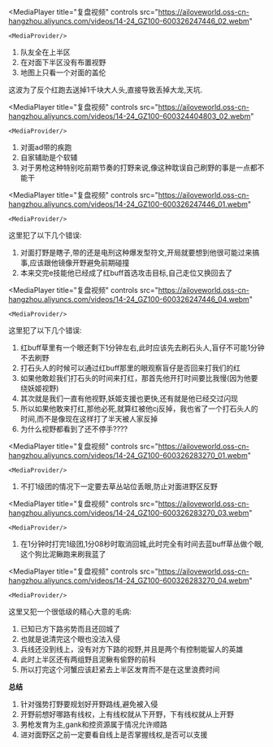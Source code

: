 
<MediaPlayer
    title="复盘视频"
    controls
    src="https://ailoveworld.oss-cn-hangzhou.aliyuncs.com/videos/14-24_GZ100-600326247446_02.webm"
>
    <MediaProvider/>
</MediaPlayer>

1. 队友全在上半区
2. 在对面下半区没有布置视野
3. 地图上只看一个对面的盖伦

这波为了反个红跑去送掉1千块大人头,直接导致丢掉大龙,天坑.


<MediaPlayer
    title="复盘视频"
    controls
    src="https://ailoveworld.oss-cn-hangzhou.aliyuncs.com/videos/14-24_GZ100-600324404803_02.webm"
>
    <MediaProvider/>
</MediaPlayer>

1. 对面ad带的疾跑
2. 自家辅助是个软辅
3. 对于男枪这种特别吃前期节奏的打野来说,像这种耽误自己刷野的事是一点都不能干


<MediaPlayer
    title="复盘视频"
    controls
    src="https://ailoveworld.oss-cn-hangzhou.aliyuncs.com/videos/14-24_GZ100-600326247446_01.webm"
>
    <MediaProvider/>
</MediaPlayer>

这里犯了以下几个错误:

1. 对面打野是瞎子,带的还是电刑这种爆发型符文,开局就要想到他很可能过来搞事,应该跟他镜像开野避免前期碰撞
2. 本来交完e技能他已经成了红buff首选攻击目标,自己走位又换回去了


<MediaPlayer
    title="复盘视频"
    controls
    src="https://ailoveworld.oss-cn-hangzhou.aliyuncs.com/videos/14-24_GZ100-600326247446_04.webm"
>
    <MediaProvider/>
</MediaPlayer>

这里犯了以下几个错误:

1. 红buff草里有一个眼还剩下1分钟左右,此时应该先去刷石头人,盲仔不可能1分钟不去刷野
2. 打石头人的时候可以通过红buff那里的眼观察盲仔是否回来打我们的红
3. 如果他敢趁我们打石头的时间来打红，那首先他开打时间要比我慢(因为他要绕妖姬视野)
4. 其次就是我们一直有他视野,妖姬支援也更快,还有就是他已经交过闪现
5. 所以如果他敢来打红,那他必死,就算红被他cj反掉，我也省了一个打石头人的时间,而不是像现在这样打了半天被人家反掉
6. 为什么视野都看到了还不停手????


<MediaPlayer
    title="复盘视频"
    controls
    src="https://ailoveworld.oss-cn-hangzhou.aliyuncs.com/videos/14-24_GZ100-600326283270_01.webm"
>
    <MediaProvider/>
</MediaPlayer>


1. 不打1级团的情况下一定要去草丛站位丢眼,防止对面进野区反野

<MediaPlayer
    title="复盘视频"
    controls
    src="https://ailoveworld.oss-cn-hangzhou.aliyuncs.com/videos/14-24_GZ100-600326283270_03.webm"
>
    <MediaProvider/>
</MediaPlayer>


1. 在1分钟时打完1级团,1分08秒时取消回城,此时完全有时间去蓝buff草丛做个眼,这个狗比泥鳅跑来刷我蓝了


<MediaPlayer
    title="复盘视频"
    controls
    src="https://ailoveworld.oss-cn-hangzhou.aliyuncs.com/videos/14-24_GZ100-600326283270_04.webm"
>
    <MediaProvider/>
</MediaPlayer>

这里又犯一个很低级的精心大意的毛病:

1. 已知已方下路劣势而且还回城了
2. 也就是说清完这个眼也没法入侵
3. 兵线还没到线上，没有对方下路的视野,并且是两个有控制能留人的英雄
4. 此时上半区还有两组野且泥鳅有偷野的前科
5. 所以打完这个河蟹应该赶紧去上半区发育而不是在这里浪费时间


**总结**

1. 针对强势打野要规划好开野路线,避免被入侵
2. 开野前想好哪路有线权，上有线权就从下开野，下有线权就从上开野
3. 男枪发育为主,gank和控资源属于情况允许顺路
4. 进对面野区之前一定要看自线上是否掌握线权,是否可以支援
